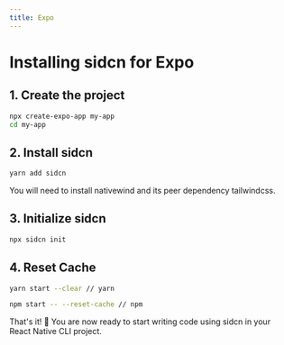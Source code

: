 ```yaml
---
title: Expo
---
```


# Installing sidcn for Expo

## 1. Create the project

```bash copy
npx create-expo-app my-app
cd my-app
```

## 2. Install sidcn

```bash copy
yarn add sidcn
```
You will need to install nativewind and its peer dependency tailwindcss.



## 3. Initialize sidcn

```bash copy
npx sidcn init
```
## 4. Reset Cache

```bash copy
yarn start --clear // yarn

npm start -- --reset-cache // npm
```



That's it! 🎉
You are now ready to start writing code using sidcn in your React Native CLI project.
